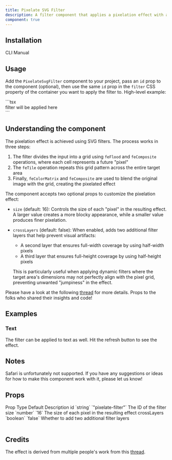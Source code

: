 ```yaml
---
title: Pixelate SVG Filter
description: A filter component that applies a pixelation effect with an SVG filter. Safari is not supported.
component: true
---
```


<ComponentPreview name="pixelate-svg-filter-demo" />

## Installation

<Tabs defaultValue="cli">

<TabsList>
  <TabsTrigger value="cli">CLI</TabsTrigger>
  <TabsTrigger value="manual">Manual</TabsTrigger>
</TabsList>
<TabsContent value="cli">

<InstallTabs command="shadcn@latest add &quot;https://fancycomponents.dev/r/pixelate-svg-filter.json&quot;" npx />

</TabsContent>
<TabsContent value="manual">

<ComponentSource name="pixelate-svg-filter" />

</TabsContent>
</Tabs>

## Usage

Add the `PixelateSvgFilter` component to your project, pass an `id` prop to the component (optional), then use the same `id` prop in the `filter` CSS property of the container you want to apply the filter to. High-level example:

<CodeSnippet title="Pixelate SVG Filter Example">
```tsx
<PixelateSvgFilter id="pixelate-filter" />
<div style={{ filter: "url(#pixelate-filter)" }}>
 filter will be applied here
</div>
```
</CodeSnippet>

## Understanding the component

The pixelation effect is achieved using SVG filters. The process works in three steps:

1. The filter divides the input into a grid using `feFlood` and `feComposite` operations, where each cell represents a future "pixel"
2. The `feTile` operation repeats this grid pattern across the entire target area
3. Finally, `feColorMatrix` and `feComposite` are used to blend the original image with the grid, creating the pixelated effect

The component accepts two optional props to customize the pixelation effect:

- `size` (default: 16): Controls the size of each "pixel" in the resulting effect. A larger value creates a more blocky appearance, while a smaller value produces finer pixelation.

- `crossLayers` (default: false): When enabled, adds two additional filter layers that help prevent visual artifacts:
  - A second layer that ensures full-width coverage by using half-width pixels
  - A third layer that ensures full-height coverage by using half-height pixels
  
  This is particularly useful when applying dynamic filters where the target area's dimensions may not perfectly align with the pixel grid, preventing unwanted "jumpiness" in the effect.

Please have a look at the following [thread](https://stackoverflow.com/questions/37451189/can-one-pixelate-images-with-an-svg-filter) for more details. Props to the folks who shared their insights and code!

## Examples

### Text

The filter can be applied to text as well. Hit the refresh button to see the effect.

<ComponentPreview name="pixelate-svg-filter-text" />

## Notes

Safari is unfortunately not supported. If you have any suggestions or ideas for how to make this component work with it, please let us know!

## Props

<Table>
  <TableHeader>
    <TableRow>
      <TableHead>Prop</TableHead>
      <TableHead>Type</TableHead>
      <TableHead>Default</TableHead>
      <TableHead>Description</TableHead>
    </TableRow>
  </TableHeader>
  <TableBody>
    <TableRow>
      <TableCell>id</TableCell>
      <TableCell>`string`</TableCell>
      <TableCell>`"pixelate-filter"`</TableCell>
      <TableCell>The ID of the filter</TableCell>
    </TableRow>
    <TableRow>
      <TableCell>size</TableCell>
      <TableCell>`number`</TableCell>
      <TableCell>`16`</TableCell>
      <TableCell>The size of each pixel in the resulting effect</TableCell>
    </TableRow>
    <TableRow>
      <TableCell>crossLayers</TableCell>
      <TableCell>`boolean`</TableCell>
      <TableCell>`false`</TableCell>
      <TableCell>Whether to add two additional filter layers</TableCell>
    </TableRow>
  </TableBody>
</Table>

## Credits

The effect is derived from multiple people's work from this [thread](https://stackoverflow.com/questions/37451189/can-one-pixelate-images-with-an-svg-filter).